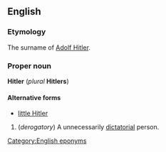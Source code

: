 ==English==
===Etymology===
The surname of [[w:Adolf Hitler|Adolf Hitler]].

===Proper noun===
'''Hitler''' (''plural'' '''Hitlers''')

====Alternative forms====
*[[little Hitler]]

#(''derogatory'') A unnecessarily [[dictatorial]] person.

[[Category:English eponyms]]<!--SOED-->
